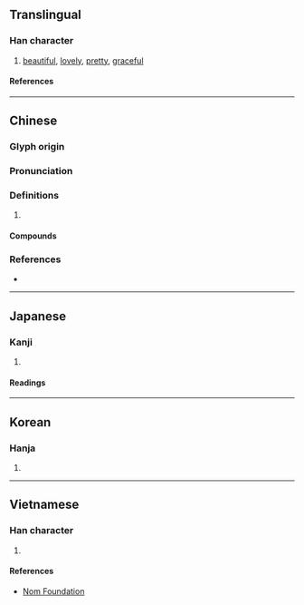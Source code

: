 {{also|婵}}
{{character info/new}}
==Translingual==

===Han character===
{{Han char|rn=38|rad=女|as=12|sn=15|four=46456|canj=VRRJ|ids=⿰女單}}

# [[beautiful]], [[lovely]], [[pretty]], [[graceful]]

====References====
{{Han ref|kx=0271.300|dkj=06738|dj=0539.210|hdz=21080.150|uh=5B0B}}

----

==Chinese==
{{zh-forms|s=婵}}

===Glyph origin===
{{Han etym}}

===Pronunciation===
{{zh-pron
|m=chán
|c=sim4,sin4
|mn=siân
|mc=y
|oc=y
|cat=
}}

===Definitions===
{{zh-hanzi}}

# {{rfdef|zh}}

====Compounds====
{{zh-der|嬋娟|嬋娟刃|嬋媛|嬋連}}

===References===
* {{R:yue:Hanzi}}

----

==Japanese==

===Kanji===
{{ja-kanji|grade=|rs=女12}}

# {{rfdef|ja|sort=女12}}

====Readings====
{{ja-readings
|goon=ぜん
|kanon=せん
|kun=ひきつなが, みうち
}}

----

==Korean==

===Hanja===
{{ko-hanja|선}}

# {{rfdef|ko|sort=女12}}

----

==Vietnamese==

===Han character===
{{vi-readings|rs=女12|reading=[[thiền]], [[thuyền]]}}

# {{rfdef|vi|sort=女12}}

====References====
* [http://nomfoundation.org/common/nom_details.php?codepoint=5b0b Nom Foundation]
